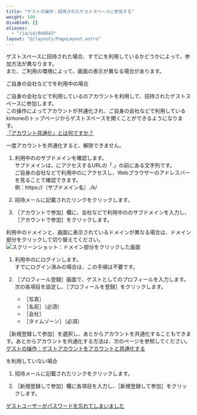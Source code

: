 ```yaml
---
title: "ゲストの操作：招待されたゲストスペースに参加する"
weight: 100
disabled: []
aliases:
  - "/ja/id/040643"
layout: "@/layouts/PageLayout.astro"
---
```




ゲストスペースに招待された場合、すでに<Kintone />を利用しているかどうかによって、参加方法が異なります。  
また、ご利用の環境によって、画面の表示が異なる場合があります。

<Heading id="guestspace_guestuser_join_10">ご自身の会社などで<Kintone />を利用中の場合</Heading>

ご自身の会社などで利用している<Kintone />のアカウントを利用して、招待されたゲストスペースに参加します。  
この操作によってアカウントが共通化され、ご自身の会社などで利用しているkintoneのトップページからゲストスペースを開くことができるようになります。  
[「アカウント共通化」とは何ですか？](/k/ja/id/040329.html)

<Warning>

一度アカウントを共通化すると、解除できません。

</Warning>

1. 利用中の<Kintone />のサブドメインを確認します。  
  サブドメインは、<Kintone />にアクセスするURLの「.<CybozuCom />」の前にある文字列です。  
  ご自身の会社などで利用中の<Kintone />にアクセスし、Webブラウザーのアドレスバーを見ることで確認できます。  
  例：https://（サブドメイン名）.<CybozuCom />/k/

1. 招待メールに記載されたリンクをクリックします。

1. <Wovn>［<Kintone />アカウントで参加］</Wovn>欄に、会社などで利用中の<Kintone />のサブドメインを入力し、<Wovn>［<Kintone />アカウントで参加］</Wovn>をクリックします。<Wovn></Wovn><Wovn></Wovn>
  <Note>
   利用中のドメインと、画面に表示されているドメインが異なる場合は、ドメイン部分をクリックして切り替えてください。  
   <Img src="/k/kintone/img-ja/guestuser_joinspace_img5.png" alt="スクリーンショット：ドメイン部分をクリックした画面" />
  </Note>

1. 利用中の<Kintone />にログインします。  
  すでにログイン済みの場合は、この手順は不要です。

1. <Wovn>［プロフィール登録］</Wovn>画面で、ゲストとしてのプロフィールを入力します。  
    次の各項目を設定し、<Wovn>［プロフィールを登録］</Wovn>をクリックします。<Wovn></Wovn>  
    * <Wovn>［写真］</Wovn>
    * <Wovn>［名前］</Wovn>（必須）
    * <Wovn>［会社］</Wovn>
    * <Wovn>［タイムゾーン］</Wovn>（必須）

<Note>

<Wovn>［新規登録して参加］</Wovn>を選択し、あとからアカウントを共通化することもできます。<Wovn></Wovn>あとからアカウントを共通化する方法は、次のページを参照してください。  
[ゲストの操作：ゲストアカウントを<Kintone />アカウントと共通化する](/k/ja/id/040644.html)

</Note>

<Heading id="guestspace_guestuser_join_20"><Kintone />を利用していない場合</Heading>

1. 招待メールに記載されたリンクをクリックします。

1. <Wovn>［新規登録して参加］</Wovn>欄に各項目を入力し、<Wovn>［新規登録して参加］</Wovn>をクリックします。<Wovn></Wovn><Wovn></Wovn>

<Reference>

[ゲストユーザーがパスワードを忘れてしまいました](/k/ja/id/040334.html)

</Reference>
